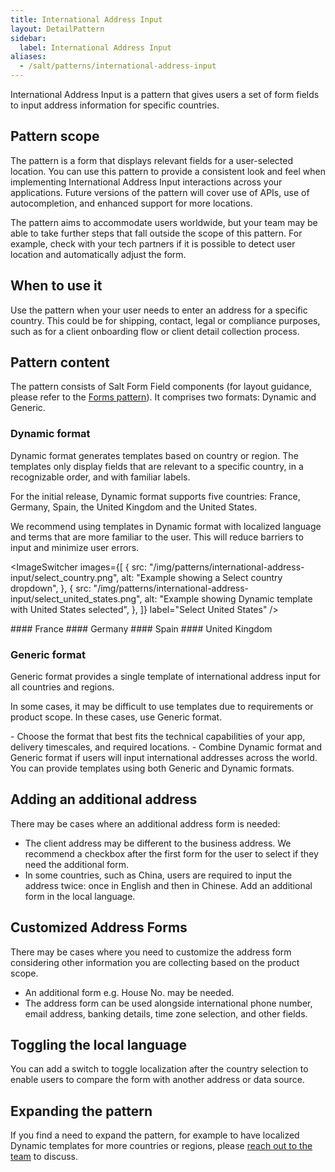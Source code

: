 ```yaml
---
title: International Address Input
layout: DetailPattern
sidebar:
  label: International Address Input
aliases:
  - /salt/patterns/international-address-input
---
```


International Address Input is a pattern that gives users a set of form fields to input address information for specific countries.

## Pattern scope

The pattern is a form that displays relevant fields for a user-selected location. You can use this pattern to provide a consistent look and feel when implementing International Address Input interactions across your applications. Future versions of the pattern will cover use of APIs, use of autocompletion, and enhanced support for more locations.

The pattern aims to accommodate users worldwide, but your team may be able to take further steps that fall outside the scope of this pattern. For example, check with your tech partners if it is possible to detect user location and automatically adjust the form.

## When to use it

Use the pattern when your user needs to enter an address for a specific country. This could be for shipping, contact, legal or compliance purposes, such as for a client onboarding flow or client detail collection process.

## Pattern content

The pattern consists of Salt Form Field components (for layout guidance, please refer to the [Forms pattern](./forms)). It comprises two formats: Dynamic and Generic.

### Dynamic format

Dynamic format generates templates based on country or region. The templates only display fields that are relevant to a specific country, in a recognizable order, and with familiar labels.

For the initial release, Dynamic format supports five countries: France, Germany, Spain, the United Kingdom and the United States.

We recommend using templates in Dynamic format with localized language and terms that are more familiar to the user. This will reduce barriers to input and minimize user errors.

<ImageSwitcher
  images={[
    {
      src: "/img/patterns/international-address-input/select_country.png",
      alt: "Example showing a Select country dropdown",
    },
    {
      src: "/img/patterns/international-address-input/select_united_states.png",
      alt: "Example showing Dynamic template with United States selected",
    },
  ]}
  label="Select United States"
/>

<Diagrams>
  <Diagram
    src="/img/patterns/international-address-input/dynamic_france.png"
    alt="Example showing Dynamic template with France selected"
    contentPosition="top"
    border
  >
    #### France
  </Diagram>
  <Diagram
    src="/img/patterns/international-address-input/dynamic_germany.png"
    alt="Example showing Dynamic template with Germany selected"
    contentPosition="top"
    border
  >
    #### Germany
  </Diagram>
  <Diagram
    src="/img/patterns/international-address-input/dynamic_spain.png"
    alt="Example showing Dynamic template with Spain selected"
    contentPosition="top"
    border
  >
    #### Spain
  </Diagram>
  <Diagram
    src="/img/patterns/international-address-input/dynamic_united_kingdom.png"
    alt="Example showing Dynamic template with United Kingdom selected"
    contentPosition="top"
    border
  >
    #### United Kingdom
  </Diagram>
</Diagrams>

### Generic format

Generic format provides a single template of international address input for all countries and regions.

In some cases, it may be difficult to use templates due to requirements or product scope. In these cases, use Generic format.

<Diagram
  src="/img/patterns/international-address-input/generic_format.png"
  alt="Example showing Generic format"
  border
/>

<ExampleContainer type="positive" customPillText="Best practices">
  - Choose the format that best fits the technical capabilities of your app,
  delivery timescales, and required locations. 
  - Combine Dynamic format and Generic format if users will input international addresses across the world. You can provide templates using both Generic and Dynamic formats. 
</ExampleContainer>

## Adding an additional address

There may be cases where an additional address form is needed:

- The client address may be different to the business address. We recommend a checkbox after the first form for the user to select if they need the additional form.
- In some countries, such as China, users are required to input the address twice: once in English and then in Chinese. Add an additional form in the local language.

<Diagram
  src="/img/patterns/international-address-input/additional_address.png"
  alt="Example showing additional address input"
  border
/>

## Customized Address Forms

There may be cases where you need to customize the address form considering other information you are collecting based on the product scope.

- An additional form e.g. House No. may be needed.
- The address form can be used alongside international phone number, email address, banking details, time zone selection, and other fields.

<Diagram
  src="/img/patterns/international-address-input/customized_address_form.png"
  alt="Example showing a customized address form"
  border
/>

## Toggling the local language

You can add a switch to toggle localization after the country selection to enable users to compare the form with another address or data source.

<Diagrams>
  <Diagram
    src="/img/patterns/international-address-input/toggle_language_1.png"
    alt="Example showing a form with a show local language toggle off"
    border
  />
  <Diagram
    src="/img/patterns/international-address-input/toggle_language_2.png"
    alt="Example showing a form with a show local language toggle on"
    border
  />
</Diagrams>

## Expanding the pattern

If you find a need to expand the pattern, for example to have localized Dynamic templates for more countries or regions, please [reach out to the team](/salt/support-and-contributions/index) to discuss.
